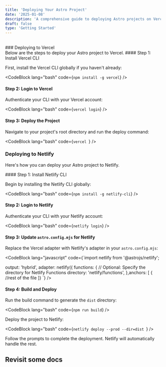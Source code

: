 ```yaml
---
title: 'Deploying Your Astro Project'
date: '2025-01-08'
description: 'A comprehensive guide to deploying Astro projects on Vercel and Netlify.'
draft: false
type: 'Getting Started'
---
```



<br>
### Deploying to Vercel
</br>
Below are the steps to deploy your Astro project to Vercel.

<ArticleSection>
#### Step 1: Install Vercel CLI

First, install the Vercel CLI globally if you haven't already:

<CodeBlock lang="bash" code={`npm install -g vercel`} />

#### Step 2: Login to Vercel

Authenticate your CLI with your Vercel account:

<CodeBlock lang="bash" code={`vercel login`} />

#### Step 3: Deploy the Project

Navigate to your project's root directory and run the deploy command:

<CodeBlock lang="bash" code={`vercel
`} />
</ArticleSection>

### Deploying to Netlify

Here's how you can deploy your Astro project to Netlify.

<ArticleSection>
#### Step 1: Install Netlify CLI

Begin by installing the Netlify CLI globally:

<CodeBlock lang="bash" code={`npm install -g netlify-cli`} />

#### Step 2: Login to Netlify

Authenticate your CLI with your Netlify account:

<CodeBlock lang="bash" code={`netlify login`} />

#### Step 3: Update `astro.config.mjs` for Netlify

Replace the Vercel adapter with Netlify's adapter in your `astro.config.mjs`:

<CodeBlock lang="javascript" code={`import netlify from '@astrojs/netlify';

  output: 'hybrid',
  adapter: netlify({
    functions: {
      // Optional: Specify the directory for Netlify Functions
      directory: 'netlify/functions',
    },anchors: [
        {
        //rest of the file
        ]}
`} />

#### Step 4: Build and Deploy

Run the build command to generate the `dist` directory:

<CodeBlock lang="bash" code={`npm run build`} />

Deploy the project to Netlify:

<CodeBlock lang="bash" code={`netlify deploy --prod --dir=dist
`} />

Follow the prompts to complete the deployment. Netlify will automatically handle the rest.

</ArticleSection>

## Revisit some docs

<CardGrid>
  <Card
    header='Build Doc'
    content="Steps to install, build, update this doc."
    href='/getting-started/quickstart'
    withIcon>
    <Code className='stroke-primary' />
  </Card>
  <Card
    header='Create Pages'
    content='Add and organize new documentation pages with ease.'
    href='/getting-started/creating-pages'
    withIcon>
    <SquarePen className='stroke-primary' />
  </Card>
  <Card
    header='Use Components'
    content='Leverage pre-built custom components for rich documentation.'
    href='/getting-started/components'
    withIcon>
    <Rocket className='stroke-primary' />
  </Card>
</CardGrid>
